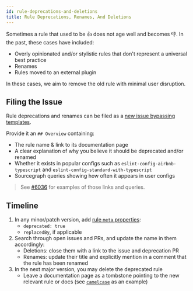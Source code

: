 ```yaml
---
id: rule-deprecations-and-deletions
title: Rule Deprecations, Renames, And Deletions
---
```


Sometimes a rule that used to be 👍 does not age well and becomes 👎.
In the past, these cases have included:

- Overly opinionated and/or stylistic rules that don't represent a universal best practice
- Renames
- Rules moved to an external plugin

In these cases, we aim to remove the old rule with minimal user disruption.

## Filing the Issue

Rule deprecations and renames can be filed as a [new issue bypassing templates](https://github.com/typescript-eslint/typescript-eslint/issues/new).

Provide it an `## Overview` containing:

- The rule name & link to its documentation page
- A clear explanation of why you believe it should be deprecated and/or renamed
- Whether it exists in popular configs such as `eslint-config-airbnb-typescript` and `eslint-config-standard-with-typescript`
- Sourcegraph queries showing how often it appears in user configs

> See [#6036](https://github.com/typescript-eslint/typescript-eslint/issues/6036) for examples of those links and queries.

## Timeline

1. In any minor/patch version, add [rule `meta` properties](https://eslint.org/docs/latest/developer-guide/working-with-rules#rule-basics):
   - `deprecated: true`
   - `replacedBy`, if applicable
2. Search through open issues and PRs, and update the name in them accordingly:
   - Deletions: close them with a link to the issue and deprecation PR
   - Renames: update their title and explicitly mention in a comment that the rule has been renamed
3. In the next major version, you may delete the deprecated rule
   - Leave a documentation page as a tombstone pointing to the new relevant rule or docs (see [`camelcase`](/rules/camelcase) as an example)

